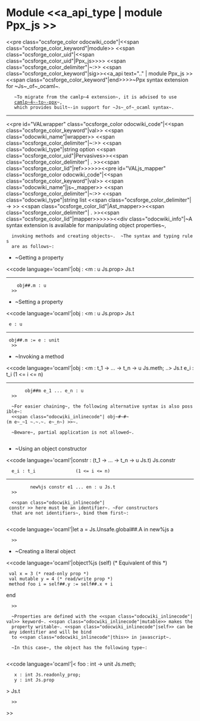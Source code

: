 =Module <<a_api_type | module Ppx_js >> =
<<pre class="ocsforge_color odocwiki_code"|<<span class="ocsforge_color_keyword"|module>> <<span class="ocsforge_color_uid"|<<span class="ocsforge_color_uid"|Ppx_js>>>> <<span class="ocsforge_color_delimiter"|~:>> <<span class="ocsforge_color_keyword"|sig>><<a_api text=".." | module Ppx_js >><<span class="ocsforge_color_keyword"|end>>>>~Ppx syntax extension for ~Js~_of~_ocaml~.


    ~To migrate from the camlp~4 extension~, it is advised to use
    [[https://github.com/janestreet/camlp4-to-ppx|camlp~4~-to~-ppx]]~,
    which provides built~-in support for ~Js~_of~_ocaml syntax~.

----
<<pre id="VALwrapper" class="ocsforge_color odocwiki_code"|<<span class="ocsforge_color_keyword"|val>> <<span class="odocwiki_name"|wrapper>> <<span class="ocsforge_color_delimiter"|~:>> <<span class="odocwiki_type"|string option <<span class="ocsforge_color_uid"|Pervasives>><<span class="ocsforge_color_delimiter"| . >><<span class="ocsforge_color_lid"|ref>>>>>><<pre id="VALjs_mapper" class="ocsforge_color odocwiki_code"|<<span class="ocsforge_color_keyword"|val>> <<span class="odocwiki_name"|js~_mapper>> <<span class="ocsforge_color_delimiter"|~:>> <<span class="odocwiki_type"|string list <<span class="ocsforge_color_delimiter"| -> >> <<span class="ocsforge_color_lid"|Ast_mapper>><<span class="ocsforge_color_delimiter"| . >><<span class="ocsforge_color_lid"|mapper>>>>>><<div class="odocwiki_info"|~A syntax extension is available for manipulating object properties~,
   invoking methods and creating objects~.  ~The syntax and typing rules
   are as follows~:


   
* ~Getting a property
   
<<code language='ocaml'|obj : <m : u Js.prop> Js.t
--------------------------
     obj##.m : u
   >>

   
* ~Setting a property
   
<<code language='ocaml'|obj : <m : u Js.prop> Js.t
  e : u
--------------------------
  obj##.m := e : unit
   >>

   
* ~Invoking a method
   
<<code language='ocaml'|obj : <m : t_1 -> ... -> t_n -> u Js.meth; ..> Js.t
e_i : t_i               (1 <= i <= n)
----------------------------------------------------
        obj##m e_1 ... e_n : u
   >>

   ~For easier chaining~, the following alternative syntax is also possible~:
   <<span class="odocwiki_inlinecode"| obj~#~#~(m e~_~1 ~.~.~. e~_n~) >>~.


   ~Beware~, partial application is not allowed~.
   
* ~Using an object constructor
   
<<code language='ocaml'|constr : (t_1 -> ... -> t_n -> u Js.t) Js.constr
   e_i : t_i               (1 <= i <= n)
------------------------------------------------
          new%js constr e1 ... en : u Js.t
   >>

   <<span class="odocwiki_inlinecode"| constr >> here must be an identifier~. ~For constructors
   that are not identifiers~, bind them first~:
   
<<code language='ocaml'|let a = Js.Unsafe.global##.A in
new%js a
   >>

   
* ~Creating a literal object
   
<<code language='ocaml'|object%js (self) (* Equivalent of this *)
  val x = 3 (* read-only prop *)
  val mutable y = 4 (* read/write prop *)
  method foo i = self##.y := self##.x + i
end
   >>

   ~Properties are defined with the <<span class="odocwiki_inlinecode"|val>> keyword~. <<span class="odocwiki_inlinecode"|mutable>> makes the
   property writable~. <<span class="odocwiki_inlinecode"|self>> can be any identifier and will be bind
   to <<span class="odocwiki_inlinecode"|this>> in javascript~.


   ~In this case~, the object has the following type~:
   
<<code language='ocaml'|< foo : int -> unit Js.meth;
    x : int Js.readonly_prop;
    y : int Js.prop
> Js.t
   >>

   

>>
